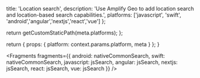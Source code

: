 
  title: 'Location search',
  description: 'Use Amplify Geo to add location search and location-based search capabilities.',
  platforms: ['javascript', 'swift', 'android','angular','nextjs','react','vue'] 
};

  return getCustomStaticPath(meta.platforms);
};

  return {
    props: {
      platform: context.params.platform,
      meta
    }
  };
}


<Fragments
  fragments={{
    android: nativeCommonSearch,
    swift: nativeCommonSearch,
    javascript: jsSearch,
    angular: jsSearch,
    nextjs: jsSearch,
    react: jsSearch,
    vue: jsSearch
  }}
/>

